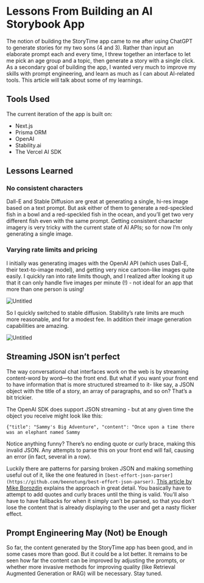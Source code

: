 # Lessons From Building an AI Storybook App

The notion of building the StoryTime app came to me after using ChatGPT to generate stories for my two sons (4 and 3). Rather than input an elaborate prompt each and every time, I threw together an interface to let me pick an age group and a topic, then generate a story with a single click. As a secondary goal of building the app, I wanted very much to improve my skills with prompt engineering, and learn as much as I can about AI-related tools. This article will talk about some of my learnings.

## Tools Used

The current iteration of the app is built on:

- Next.js
- Prisma ORM
- OpenAI
- Stability.ai
- The Vercel AI SDK

## Lessons Learned

### No consistent characters

Dall-E and Stable Diffusion are great at generating a single, hi-res image based on a text prompt. But ask either of them to generate a red-speckled fish in a bowl and a red-speckled fish in the ocean, and you’ll get two very different fish even with the same prompt. Getting consistent character imagery is very tricky with the current state of AI APIs; so for now I’m only generating a single image.

### Varying rate limits and pricing

I initially was generating images with the OpenAI API (which uses Dall-E, their text-to-image model), and getting very nice cartoon-like images quite easily. I quickly ran into rate limits though, and I realized after looking it up that it can only handle five images per minute (!) - not ideal for an app that more than one person is using!

![Untitled](Lessons%20From%20Building%20an%20AI%20Storybook%20App%20a1f2474766cc4282bda5039091ff9298/Untitled.png)

So I quickly switched to stable diffusion. Stability’s rate limits are much more reasonable, and for a modest fee. In addition their image generation capabilities are amazing.

![Untitled](Lessons%20From%20Building%20an%20AI%20Storybook%20App%20a1f2474766cc4282bda5039091ff9298/Untitled%201.png)

## Streaming JSON isn’t perfect

The way conversational chat interfaces work on the web is by streaming content-word by word—to the front end. But what if you want your front end to have information that is more structured streamed to it- like say, a JSON object with the title of a story, an array of paragraphs, and so on? That’s a bit trickier.

The OpenAI SDK does support JSON streaming - but at any given time the object you receive might look like this:

`{"title": "Sammy's Big Adventure", "content": "Once upon a time there was an elephant named Sammy`

Notice anything funny? There’s no ending quote or curly brace, making this invalid JSON. Any attempts to parse this on your front end will fail, causing an error (in fact, several in a row).

Luckily there are patterns for parsing broken JSON and making something useful out of it, like the one featured in `[best-effort-json-parser](https://github.com/beenotung/best-effort-json-parser)`. [This article by Mike Borozdin](https://www.mikeborozdin.com/post/json-streaming-from-openai) explains the approach in great detail. You basically have to attempt to add quotes and curly braces until the thing is valid. You’ll also have to have fallbacks for when it simply can’t be parsed, so that you don’t lose the content that is already displaying to the user and get a nasty flicker effect.

## Prompt Engineering May (Not) be Enough

So far, the content generated by the StoryTime app has been good, and in some cases more than good. But it could be a lot better. It remains to be seen how far the content can be improved by adjusting the prompts, or whether more invasive methods for improving quality (like Retrieval Augmented Generation or RAG) will be necessary. Stay tuned.
